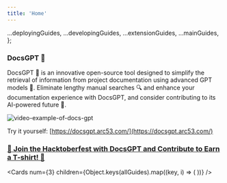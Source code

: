 ```yaml
---
title: 'Home'
---
```





  ...deployingGuides,
  ...developingGuides,
  ...extensionGuides,
  ...mainGuides,
};

###  **DocsGPT 🦖**

DocsGPT 🦖 is an innovative open-source tool designed to simplify the retrieval of information from project documentation using advanced GPT models 🤖. Eliminate lengthy manual searches 🔍 and enhance your documentation experience with DocsGPT, and consider contributing to its AI-powered future 🚀.

![video-example-of-docs-gpt](https://d3dg1063dc54p9.cloudfront.net/videos/demov3.gif)

Try it yourself: [https://docsgpt.arc53.com/](https://docsgpt.arc53.com/)

### [🎉 Join the Hacktoberfest with DocsGPT and Contribute to Earn a T-shirt! 🎉](https://github.com/arc53/DocsGPT/blob/main/HACKTOBERFEST.md)

<Cards
      num={3}
      children={Object.keys(allGuides).map((key, i) => (
        <Card
          key={i}
          title={allGuides[key].title}
          href={allGuides[key].href}
        />
      ))}
    />
